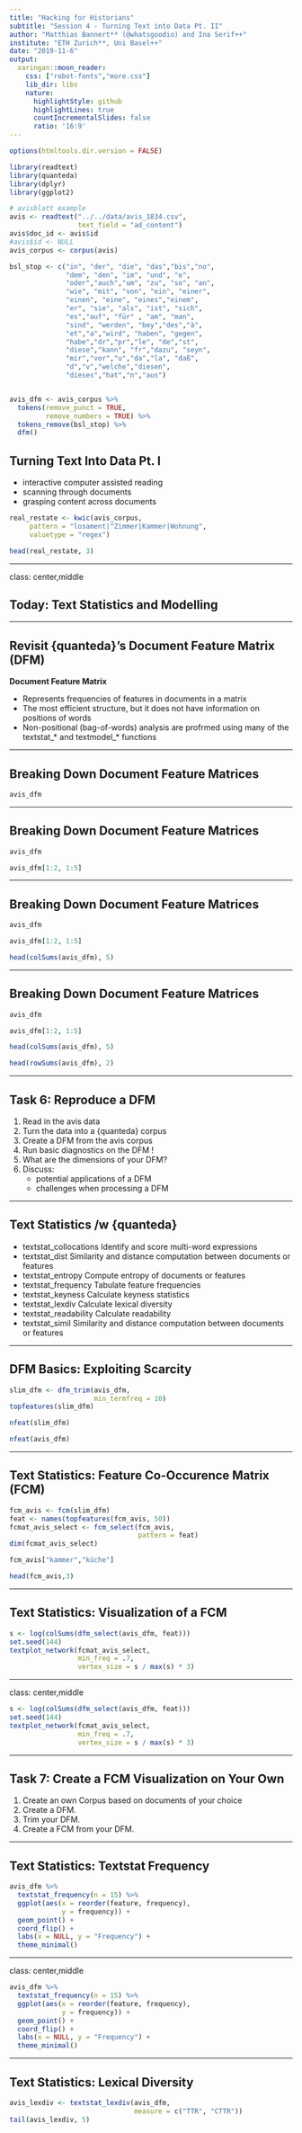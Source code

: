 ```yaml
---
title: "Hacking for Historians"
subtitle: "Session 4 - Turning Text into Data Pt. II"
author: "Matthias Bannert** (@whatsgoodio) and Ina Serif++"
institute: "ETH Zurich**, Uni Basel++"
date: "2019-11-6"
output:
  xaringan::moon_reader:
    css: ["robot-fonts","more.css"]
    lib_dir: libs
    nature:
      highlightStyle: github
      highlightLines: true
      countIncrementalSlides: false
      ratio: '16:9'
---
```



```r
options(htmltools.dir.version = FALSE)

library(readtext)
library(quanteda)
library(dplyr)
library(ggplot2)

# avisblatt example
avis <- readtext("../../data/avis_1834.csv",
                 text_field = "ad_content")
avis$doc_id <- avis$id
#avis$id <- NULL
avis_corpus <- corpus(avis)

bsl_stop <- c("in", "der", "die", "das","bis","no",
              "dem", "den", "im", "und", "e",
              "oder","auch","um", "zu", "so", "an",
              "wie", "mit", "von", "ein", "einer",
              "einen", "eine", "eines","einem",
              "er", "sie", "als", "ist", "sich",
              "es","auf", "für" , "am", "man",
              "sind", "werden", "bey","des","à",
              "et","a","wird", "haben", "gegen",
              "habe","dr","pr","le", "de","st",
              "diese","kann", "fr","dazu", "seyn",
              "mir","vor","u","da","la", "daß",
              "d","v","welche","diesen",
              "dieses","hat","n","aus")


avis_dfm <- avis_corpus %>%
  tokens(remove_punct = TRUE,
         remove_numbers = TRUE) %>%
  tokens_remove(bsl_stop) %>%
  dfm()

```
## Turning Text Into Data Pt. I

- interactive computer assisted reading
- scanning through documents
- grasping content across documents

```r
real_restate <- kwic(avis_corpus,
     pattern = "losament|^Zimmer|Kammer|Wohnung",
     valuetype = "regex")

head(real_restate, 3)


```

---

class: center,middle

## Today: Text Statistics and Modelling

---

## Revisit {quanteda}'s Document Feature Matrix (DFM)

**Document Feature Matrix**

   - Represents frequencies of features in documents in a matrix
   - The most efficient structure, but it does not have information on positions of words
   - Non-positional (bag-of-words) analysis are profrmed using many of the textstat_* and textmodel_* functions

---


## Breaking Down Document Feature Matrices

```r
avis_dfm
```


---

## Breaking Down Document Feature Matrices

```r
avis_dfm
```

```r
avis_dfm[1:2, 1:5]
```

---

## Breaking Down Document Feature Matrices

```r
avis_dfm
```

```r
avis_dfm[1:2, 1:5]
```

```r
head(colSums(avis_dfm), 5)
```

---

## Breaking Down Document Feature Matrices

```r
avis_dfm
```

```r
avis_dfm[1:2, 1:5]
```

```r
head(colSums(avis_dfm), 5)
```

```r
head(rowSums(avis_dfm), 2)
```

---

## Task 6: Reproduce a DFM

1. Read in the avis data
2. Turn the data into a {quanteda} corpus
3. Create a DFM from the avis corpus
4. Run basic diagnostics on the DFM !
5. What are the dimensions of your DFM? 
6. Discuss:
    - potential applications of a DFM
    - challenges when processing a DFM

---

## Text Statistics /w {quanteda}

- textstat_collocations	Identify and score multi-word expressions
- textstat_dist	Similarity and distance computation between documents or features
- textstat_entropy	Compute entropy of documents or features
- textstat_frequency	Tabulate feature frequencies
- textstat_keyness	Calculate keyness statistics
- textstat_lexdiv	Calculate lexical diversity
- textstat_readability	Calculate readability
- textstat_simil Similarity and distance computation between documents or features

---

## DFM Basics: Exploiting Scarcity

```r
slim_dfm <- dfm_trim(avis_dfm,
                     min_termfreq = 10)
topfeatures(slim_dfm)
```

```r
nfeat(slim_dfm)
```

```r
nfeat(avis_dfm)
```

---

## Text Statistics: Feature Co-Occurence Matrix (FCM)

```r
fcm_avis <- fcm(slim_dfm)
feat <- names(topfeatures(fcm_avis, 50))
fcmat_avis_select <- fcm_select(fcm_avis,
                                pattern = feat)
dim(fcmat_avis_select)

```

```r
fcm_avis["kammer","küche"]
```

```r
head(fcm_avis,3)
```

---

## Text Statistics: Visualization of a FCM

```r
s <- log(colSums(dfm_select(avis_dfm, feat)))
set.seed(144)
textplot_network(fcmat_avis_select,
                 min_freq = .7,
                 vertex_size = s / max(s) * 3)

```

---

class: center,middle

```r
s <- log(colSums(dfm_select(avis_dfm, feat)))
set.seed(144)
textplot_network(fcmat_avis_select,
                 min_freq = .7,
                 vertex_size = s / max(s) * 3)

```

---

## Task 7: Create a FCM Visualization on Your Own

1. Create an own Corpus based on documents of your choice
2. Create a DFM.
3. Trim your DFM. 
4. Create a FCM from your DFM.


---

## Text Statistics: Textstat Frequency

```r
avis_dfm %>%
  textstat_frequency(n = 15) %>%
  ggplot(aes(x = reorder(feature, frequency),
             y = frequency)) +
  geom_point() +
  coord_flip() +
  labs(x = NULL, y = "Frequency") +
  theme_minimal()

```

---

class: center,middle



```r
avis_dfm %>%
  textstat_frequency(n = 15) %>%
  ggplot(aes(x = reorder(feature, frequency),
             y = frequency)) +
  geom_point() +
  coord_flip() +
  labs(x = NULL, y = "Frequency") +
  theme_minimal()

```

---

## Text Statistics: Lexical Diversity

```r
avis_lexdiv <- textstat_lexdiv(avis_dfm,
                               measure = c("TTR", "CTTR"))
tail(avis_lexdiv, 5)

```






